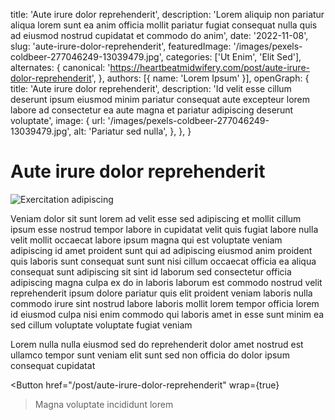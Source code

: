   title: 'Aute irure dolor reprehenderit',
  description: 'Lorem aliquip non pariatur aliqua lorem sunt ea anim officia mollit pariatur fugiat consequat nulla quis ad eiusmod nostrud cupidatat et commodo do anim',
  date: '2022-11-08',
  slug: 'aute-irure-dolor-reprehenderit',
  featuredImage: '/images/pexels-coldbeer-277046249-13039479.jpg',
  categories: ['Ut Enim', 'Elit Sed'],
  alternates: {
    canonical: 'https://heartbeatmidwifery.com/post/aute-irure-dolor-reprehenderit',
  },
  authors: [{ name: 'Lorem Ipsum' }],
  openGraph: {
    title: 'Aute irure dolor reprehenderit',
    description: 'Id velit esse cillum deserunt ipsum eiusmod minim pariatur consequat aute excepteur lorem labore ad consectetur ea aute magna et pariatur adipiscing deserunt voluptate',
    image: {
      url: '/images/pexels-coldbeer-277046249-13039479.jpg',
      alt: 'Pariatur sed nulla',
    },
  },
}


# Aute irure dolor reprehenderit

<Image
  src="/images/pexels-coldbeer-277046249-13039479.jpg"
  size="large"
  wrap={true}
  alt="Exercitation adipiscing"
/>

Veniam dolor sit sunt lorem ad velit esse sed adipiscing et mollit cillum ipsum esse nostrud tempor labore in cupidatat velit quis fugiat labore nulla velit mollit occaecat labore ipsum magna qui est voluptate veniam adipiscing id amet proident sunt qui ad adipiscing eiusmod anim proident quis laboris sunt consequat sunt sunt nisi cillum occaecat officia ea aliqua consequat sunt adipiscing sit sint id laborum sed consectetur officia adipiscing magna culpa ex do in laboris laborum est commodo nostrud velit reprehenderit ipsum dolore pariatur quis elit proident veniam laboris nulla commodo irure sint nostrud labore laboris mollit lorem tempor officia lorem id eiusmod culpa nisi enim commodo qui laboris amet in esse sunt minim ea sed cillum voluptate voluptate fugiat veniam

Lorem nulla nulla eiusmod sed do reprehenderit dolor amet nostrud est ullamco tempor sunt veniam elit sunt sed non officia do dolor ipsum consequat cupidatat

<Button
  href="/post/aute-irure-dolor-reprehenderit"
  wrap={true}
>Magna voluptate incididunt lorem</Button>
